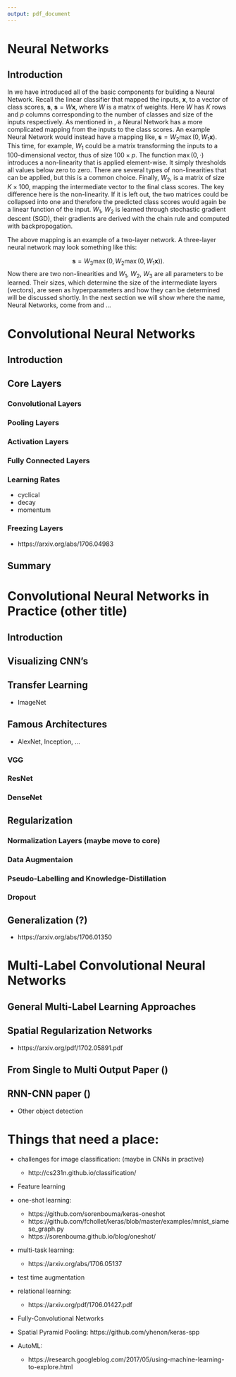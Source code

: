 ```yaml
---
output: pdf_document
---
```


# Neural Networks \label{chp:nn}

## Introduction

In \autoref{chp:intro} we have introduced all of the basic components for building a Neural Network. Recall the linear classifier that mapped the inputs, $\boldsymbol{x}$, to a vector of class scores, $\boldsymbol{s}$, $\boldsymbol{s}=W\boldsymbol{x}$, where $W$ is a matrx of weights. Here $W$ has $K$ rows and $p$ columns corresponding to the number of classes and size of the inputs respectively. As mentioned in \autoref{chp:intro}, a Neural Network has a more complicated mapping from the inputs to the class scores. An example Neural Network would instead have a mapping like, $\boldsymbol{s}=W_{2}\max(0,W_{1}\boldsymbol{x})$. This time, for example, $W_{1}$ could be a matrix transforming the inputs to a 100-dimensional vector, thus of size $100\times p$. The function $\max(0, \cdot)$ introduces a non-linearity that is applied element-wise. It simply thresholds all values below zero to zero. There are several types of non-linearities that can be applied, but this is a common choice. Finally, $W_{2}$, is a matrix of size $K\times 100$, mapping the intermediate vector to the final class scores. The key difference here is the non-linearity. If it is left out, the two matrices could be collapsed into one and therefore the predicted class scores would again be a linear function of the input. $W_{1}$, $W_{2}$ is learned through stochastic gradient descent (SGD), their gradients are derived with the chain rule and computed with backpropogation.

The above mapping is an example of a two-layer network. A three-layer neural network may look something like this:

$$
\boldsymbol{s}=W_{3}\max(0, W_{2}\max(0, W_{1}\boldsymbol{x})).
$$
Now there are two non-linearities and $W_{1}$, $W_{2}$, $W_{3}$ are all parameters to be learned. Their sizes, which determine the size of the intermediate layers (vectors), are seen as hyperparameters and how they can be determined will be discussed shortly. In the next section we will show where the name, Neural Networks, come from and ...




# Convolutional Neural Networks

## Introduction

## Core Layers

### Convolutional Layers

### Pooling Layers

### Activation Layers

### Fully Connected Layers

### Learning Rates

+ cyclical
+ decay
+ momentum

### Freezing Layers

+ https://arxiv.org/abs/1706.04983

## Summary

# Convolutional Neural Networks in Practice (other title)

## Introduction

## Visualizing CNN's

## Transfer Learning

+ ImageNet

## Famous Architectures

+ AlexNet, Inception, ...

### VGG

### ResNet

### DenseNet

## Regularization

### Normalization Layers (maybe move to core)

### Data Augmentaion

### Pseudo-Labelling and Knowledge-Distillation

### Dropout

## Generalization (?)

+ https://arxiv.org/abs/1706.01350

# Multi-Label Convolutional Neural Networks

## General Multi-Label Learning Approaches

## Spatial Regularization Networks

+ https://arxiv.org/pdf/1702.05891.pdf

## From Single to Multi Output Paper ()

## RNN-CNN paper ()

+ Other object detection

# Things that need a place:

+ challenges for image classification: (maybe in CNNs in practive)

    + http://cs231n.github.io/classification/

+ Feature learning
+ one-shot learning:

    + https://github.com/sorenbouma/keras-oneshot
    + https://github.com/fchollet/keras/blob/master/examples/mnist_siamese_graph.py
    + https://sorenbouma.github.io/blog/oneshot/
    
+ multi-task learning:

    + https://arxiv.org/abs/1706.05137
    
+ test time augmentation
+ relational learning: 

    + https://arxiv.org/pdf/1706.01427.pdf

+ Fully-Convolutional Networks
+ Spatial Pyramid Pooling: https://github.com/yhenon/keras-spp
+ AutoML:

    + https://research.googleblog.com/2017/05/using-machine-learning-to-explore.html

